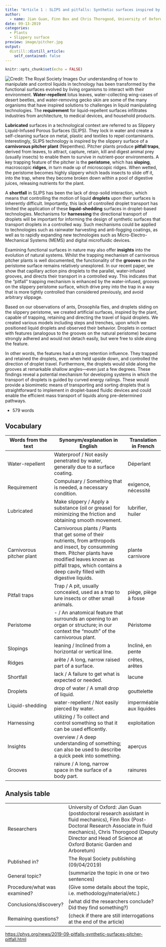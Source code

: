 ```yaml
---
title: "Article 1 : SLIPS and pitfalls: Synthetic surfaces inspired by a pitcher pitfall trap"
author:
  - name: Jian Guan, Finn Box and Chris Thorogood, University of Oxford
date: 09-13-2019
categories:
  - Plants
  - Slippery surface
preview: image/pitcher.jpg
output:
  distill::distill_article:
    self_contained: false
---
```


```r
knitr::opts_chunk$set(echo = FALSE)
```


![Credit: The Royal Society Images](image/pitcher.jpg)
Our understanding of how to manipulate and control liquids in technology has been transformed by the functional surfaces evolved by living organisms to interact with their environment. **Water-repellent** lotus leaves, water-collecting wing-cases of desert beetles, and water-removing gecko skin are some of the many organisms that have inspired solutions to challenges in liquid manipulating technologies. The **requirement** for liquid-repellent surfaces infiltrates industries from architecture, to medical devices, and household products.

**Lubricated** surfaces in a technological context are referred to as Slippery Liquid-Infused Porous Surfaces (SLIPS). They lock in water and create a self-cleaning surface on metal, plastic and textiles to repel contaminants. Interestingly, SLIPS technology is inspired by the slippery surface of a **carnivorous pitcher plant** (Nepenthes). Pitcher plants produce **pitfall traps**, derived from leaves, to attract, capture, retain, kill and digest animal prey (usually insects) to enable them to survive in nutrient-poor environments. A key trapping feature of the pitcher is the **peristome**, which has **sloping**, macroscopic **ridges**, in turn made up of microscopic ridges. When wetted, the peristome becomes highly slippery which leads insects to slide off it, into the trap, where they become broken down within a pool of digestive juices, releasing nutrients for the plant.

A **shortfall** in SLIPS has been the lack of drop-solid interaction, which means that controlling the motion of liquid **droplets** upon their surfaces is inherently difficult. Importantly, this lack of controlled droplet transport has limited the application of these **liquid-shedding** surfaces in droplet-based technologies. Mechanisms for **harnessing** the directional transport of droplets will be important for informing the design of synthetic surfaces that transport droplets in a controlled way. Such mechanisms could be applied to technologies such as rainwater harvesting and anti-fogging coatings, as well as to rapidly expanding new technologies such as Micro-Electro-Mechanical Systems (MEMS) and digital microfluidic devices.

Examining functional surfaces in nature may also offer **insights** into the evolution of natural systems. Whilst the trapping mechanism of carnivorous pitcher plants is well documented, the functionality of the **grooves** on the peristome surface remains relatively unexplored. In our recent paper, we show that capillary action pins droplets to the parallel, water-infused grooves, and directs their transport in a controlled way. This indicates that the "pitfall" trapping mechanism is enhanced by the water-infused, grooves on the slippery peristome surface, which drive prey into the trap in a way that is more tightly controlled than considered previously, and avoid arbitrary slippage.

Based on our observations of ants, Drosophila flies, and droplets sliding on the slippery peristome, we created artificial surfaces, inspired by the plant, capable of trapping, retaining and directing the travel of liquid droplets. We created various models including steps and trenches, upon which we positioned liquid droplets and observed their behavior. Droplets in contact with features (analogous to the grooves on the natural peristome) became strongly adhered and would not detach easily, but were free to slide along the feature.

In other words, the features had a strong retention influence. They trapped and retained the droplets, even when held upside down, and controlled the direction of droplet travel. Furthermore, the droplets would slide along the grooves at remarkable shallow angles—even just a few degrees. These findings reveal a potential mechanism for developing systems in which the transport of droplets is guided by curved energy railings. These would provide a biomimetic means of transporting and sorting droplets that is straightforward to implement in droplet-based fluidic devices and could enable the efficient mass transport of liquids along pre-determined pathways.

* 579 words

## Vocabulary 

| Words from the text | Synonym/explanation in English | Translation in French|
| ------------------- | ------------------------------ |------------|
| Water-repellent     | Waterproof / Not easily penetrated by water, generally due to a surface coating. | Déperlant |
| Requirement         | Compulsary / Something that is needed, a necessary condition. | exigence, nécessité  |
| Lubricated          | Make slippery / Apply a substance (oil or grease) for minimizing the friction and obtaining smooth movement. | lubrifier, huiler |
| Carnivorous pitcher plant| Carnivorous plants / Plants that get some of their nutrients, from arthropods and insect, by consumming them. Pitcher plants have modified leaves known as pitfall traps, which contains a deep cavity filled with digestive liquids.| plante carnivore |
| Pitfall traps| Trap / A pit, usually concealed, used as a trap to lure insects or other small animals. | piège, piège à fosse |
| Peristome| - / An anatomical feature that surrounds an opening to an organ or structure; in our context the "mouth" of the carnivorous plant. | Péristome |
| Slopings| leaning / Inclined from a horizontal or vertical line. | Incliné, en pente |
| Ridges| arête / A long, narrow raised part of a surface. | crêtes, arêtes |
| Shortfall| lack / A failure to get what is expected or needed. | lacune |
| Droplets| drop of water / A small drop of liquid. | gouttelette |
| Liquid-shedding| water-repellent / Not easily pierced by water. | imperméable aux liquides |
| Harnessing| utilizing / To collect and control something so that it can be used efficently. | exploitation |
| Insights| overview / A deep understanding of something; can also be used to describe a quick peek into something. | aperçus |
| Grooves| rainure / A long, narrow space in the surface of a body part. | rainures |

## Analysis table 

|                              |                                                                     |
| ---------------------------- | ------------------------------------------------------------------- |
| Researchers                  | University of Oxford: Jian Guan (postdoctoral research assistant in fluid mechanics), Finn Box (Post-Doctoral Research Associate in fluid mechanics), Chris Thorogood (Deputy Director and Head of Science at Oxford Botanic Garden and Arboretum) |
| Published in?                | The Royal Society publishing (09/04/2019)                        |
| General topic?               |  (summarize the topic in one or two sentences)                      |
| Procedure/what was examined? | (Give some details about the topic, i.e. methodology/material/etc.) |
| Conclusions/discovery?       |  (what did the researchers conclude? Did they find something?)      |
| Remaining questions?         | (check if there are still interrogations at the end of the article) |


<https://phys.org/news/2019-09-pitfalls-synthetic-surfaces-pitcher-pitfall.html>



